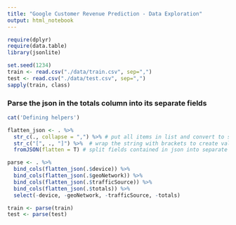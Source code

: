 ```yaml
---
title: "Google Customer Revenue Prediction - Data Exploration"
output: html_notebook
---
```



```r
require(dplyr)
require(data.table)
library(jsonlite)
```


```r
set.seed(1234)
train <- read.csv("./data/train.csv", sep=",")
test <- read.csv("./data/test.csv", sep=",")
sapply(train, class)
```

### Parse the json in the totals column into its separate fields
```r
cat('Defining helpers')

flatten_json <- . %>% 
  str_c(., collapse = ",") %>% # put all items in list and convert to string
  str_c("[", ., "]") %>%  # wrap the string with brackets to create valid json
  fromJSON(flatten = T) # split fields contained in json into separate columns

parse <- . %>% 
  bind_cols(flatten_json(.$device)) %>%
  bind_cols(flatten_json(.$geoNetwork)) %>% 
  bind_cols(flatten_json(.$trafficSource)) %>% 
  bind_cols(flatten_json(.$totals)) %>% 
  select(-device, -geoNetwork, -trafficSource, -totals)
```


```r
train <- parse(train)
test <- parse(test)
```
